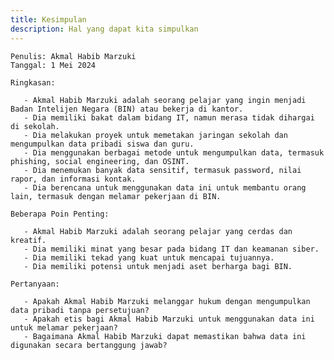 ```yaml
---
title: Kesimpulan
description: Hal yang dapat kita simpulkan
---
```

```mdx
Penulis: Akmal Habib Marzuki
Tanggal: 1 Mei 2024

Ringkasan:

   - Akmal Habib Marzuki adalah seorang pelajar yang ingin menjadi Badan Intelijen Negara (BIN) atau bekerja di kantor.
   - Dia memiliki bakat dalam bidang IT, namun merasa tidak dihargai di sekolah.
   - Dia melakukan proyek untuk memetakan jaringan sekolah dan mengumpulkan data pribadi siswa dan guru.
   - Dia menggunakan berbagai metode untuk mengumpulkan data, termasuk phishing, social engineering, dan OSINT.
   - Dia menemukan banyak data sensitif, termasuk password, nilai rapor, dan informasi kontak.
   - Dia berencana untuk menggunakan data ini untuk membantu orang lain, termasuk dengan melamar pekerjaan di BIN.

Beberapa Poin Penting:

   - Akmal Habib Marzuki adalah seorang pelajar yang cerdas dan kreatif.
   - Dia memiliki minat yang besar pada bidang IT dan keamanan siber.
   - Dia memiliki tekad yang kuat untuk mencapai tujuannya.
   - Dia memiliki potensi untuk menjadi aset berharga bagi BIN.

Pertanyaan:

   - Apakah Akmal Habib Marzuki melanggar hukum dengan mengumpulkan data pribadi tanpa persetujuan?
   - Apakah etis bagi Akmal Habib Marzuki untuk menggunakan data ini untuk melamar pekerjaan?
   - Bagaimana Akmal Habib Marzuki dapat memastikan bahwa data ini digunakan secara bertanggung jawab?
```